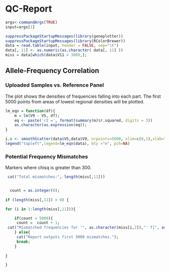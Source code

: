 QC-Report
========================================================

```{r echo=FALSE}

args<-commandArgs(TRUE)
input=args[1]

suppressPackageStartupMessages(library(geneplotter))
suppressPackageStartupMessages(library(RColorBrewer))
data = read.table(input, header = FALSE, sep="\t")
data[, 11] <- as.numeric(as.character( data[, 11] ))
miss = data[which(data$V11 > 300),];


```


## Allele-Frequency Correlation


### Uploaded Samples vs. Reference Panel

The plot shows the densities of frequencies falling into each part. The first 5000 points from areas of lowest regional densities will be plotted.

```{r echo=FALSE}

lm_eqn = function(df){
    m = lm(V9 ~ V5, df);
    eq <- paste('r2 =', format(summary(m)$r.squared, digits = 3))
    as.character(as.expression(eq)); 
}

i.s <- smoothScatter(data$V5,data$V9, nrpoints=5000, xlim=c(0,1),xlab="Ref Allele Frequency (Uploaded Samples)", ylab="Ref Allele Frequency (Reference Panel)",useRaster=TRUE)
legend("topleft",legend=lm_eqn(data), bty ="n", pch=NA)

```

### Potential Frequency Mismatches

Markers where chisq is greater than 300. 

```{r echo=FALSE}

 cat("Total mismatches:", length(miss[,11]))


  count = as.integer(0); 
  
if (length(miss[,11]) > 0) {

for (i in 1:length(miss[,11])){

    if(count < 5000){
     count =  count + 1; 
 cat("Mismatched frequencies for '", as.character(miss[i,2]),"' f[", as.character(miss[i,3]) ,",", as.character(miss[i,4]),"] = [",miss[i,5],",",miss[i,6],"] vs [", miss[i,9], ",", miss[i,10], "], chisq ",miss[i,11], "\n",sep=""); 
	} else{
	 cat("Report outputs first 5000 mismatches.");
	 break;
	}
	
}

}

```

